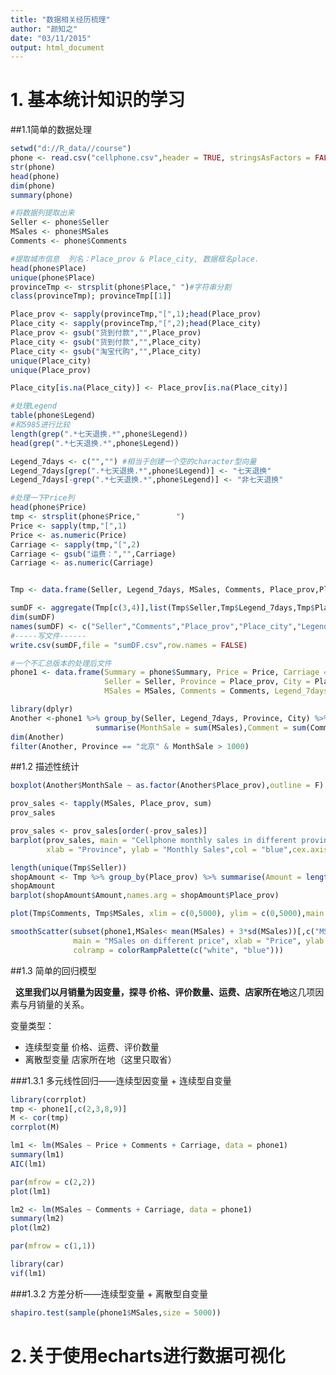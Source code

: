 ```yaml
---
title: "数据相关经历梳理"
author: "颜知之"
date: "03/11/2015"
output: html_document
---
```


# 1. 基本统计知识的学习

##1.1简单的数据处理

```r
setwd("d://R_data//course")
phone <- read.csv("cellphone.csv",header = TRUE, stringsAsFactors = FALSE)
str(phone)
head(phone)
dim(phone)
summary(phone)

#将数据列提取出来
Seller <- phone$Seller
MSales <- phone$MSales
Comments <- phone$Comments

#提取城市信息  列名：Place_prov & Place_city, 数据框名place.
head(phone$Place)
unique(phone$Place)
provinceTmp <- strsplit(phone$Place," ")#字符串分割
class(provinceTmp); provinceTmp[[1]]

Place_prov <- sapply(provinceTmp,"[",1);head(Place_prov)
Place_city <- sapply(provinceTmp,"[",2);head(Place_city)
Place_prov <- gsub("货到付款","",Place_prov)
Place_city <- gsub("货到付款","",Place_city)
Place_city <- gsub("淘宝代购","",Place_city)
unique(Place_city)
unique(Place_prov)

Place_city[is.na(Place_city)] <- Place_prov[is.na(Place_city)]

#处理Legend
table(phone$Legend)
#和5985进行比较
length(grep(".*七天退换.*",phone$Legend))
head(grep(".*七天退换.*",phone$Legend))

Legend_7days <- c("","") #相当于创建一个空的character型向量
Legend_7days[grep(".*七天退换.*",phone$Legend)] <- "七天退换"
Legend_7days[-grep(".*七天退换.*",phone$Legend)] <- "非七天退换"

#处理一下Price列
head(phone$Price)
tmp <- strsplit(phone$Price,"        ")
Price <- sapply(tmp,"[",1)
Price <- as.numeric(Price)
Carriage <- sapply(tmp,"[",2)
Carriage <- gsub("运费：","",Carriage)
Carriage <- as.numeric(Carriage)


Tmp <- data.frame(Seller, Legend_7days, MSales, Comments, Place_prov,Place_city)

sumDF <- aggregate(Tmp[c(3,4)],list(Tmp$Seller,Tmp$Legend_7days,Tmp$Place_prov,Tmp$Place_city),sum)
dim(sumDF)
names(sumDF) <- c("Seller","Comments","Place_prov","Place_city","Legend_7days","MSales")
#-----写文件------
write.csv(sumDF,file = "sumDF.csv",row.names = FALSE)

#一个不汇总版本的处理后文件
phone1 <- data.frame(Summary = phone$Summary, Price = Price, Carriage = Carriage, 
                     Seller = Seller, Province = Place_prov, City = Place_city, 
                     MSales = MSales, Comments = Comments, Legend_7days = Legend_7days)

```

```r
library(dplyr)
Another <-phone1 %>% group_by(Seller, Legend_7days, Province, City) %>% 
                   summarise(MonthSale = sum(MSales),Comment = sum(Comments))
dim(Another)
filter(Another, Province == "北京" & MonthSale > 1000)
```

##1.2 描述性统计

```r
boxplot(Another$MonthSale ~ as.factor(Another$Place_prov),outline = F)

prov_sales <- tapply(MSales, Place_prov, sum)
prov_sales

prov_sales <- prov_sales[order(-prov_sales)]
barplot(prov_sales, main = "Cellphone monthly sales in different provinces",
        xlab = "Province", ylab = "Monthly Sales",col = "blue",cex.axis = 0.5)

length(unique(Tmp$Seller))
shopAmount <- Tmp %>% group_by(Place_prov) %>% summarise(Amount = length(unique(Seller))) 
shopAmount
barplot(shopAmount$Amount,names.arg = shopAmount$Place_prov)

plot(Tmp$Comments, Tmp$MSales, xlim = c(0,5000), ylim = c(0,5000),main = "MSales on different comments")

smoothScatter(subset(phone1,MSales< mean(MSales) + 3*sd(MSales))[,c("MSales","Price")], 
              main = "MSales on different price", xlab = "Price", ylab = "MSales",
              colramp = colorRampPalette(c("white", "blue")))
```

##1.3 简单的回归模型
 
\  **这里我们以月销量为因变量，探寻  价格、评价数量、运费、店家所在地**这几项因素与月销量的关系。

变量类型：

- 连续型变量  价格、运费、评价数量
- 离散型变量  店家所在地（这里只取省）

###1.3.1 多元线性回归——连续型因变量 + 连续型自变量

```r
library(corrplot)
tmp <- phone1[,c(2,3,8,9)]
M <- cor(tmp)
corrplot(M)

lm1 <- lm(MSales ~ Price + Comments + Carriage, data = phone1)
summary(lm1)
AIC(lm1)

par(mfrow = c(2,2))
plot(lm1)

lm2 <- lm(MSales ~ Comments + Carriage, data = phone1)
summary(lm2)
plot(lm2)

par(mfrow = c(1,1))

library(car)
vif(lm1)
```

###1.3.2 方差分析——连续型变量 + 离散型自变量

```r
shapiro.test(sample(phone1$MSales,size = 5000))
```



# 2.关于使用echarts进行数据可视化
